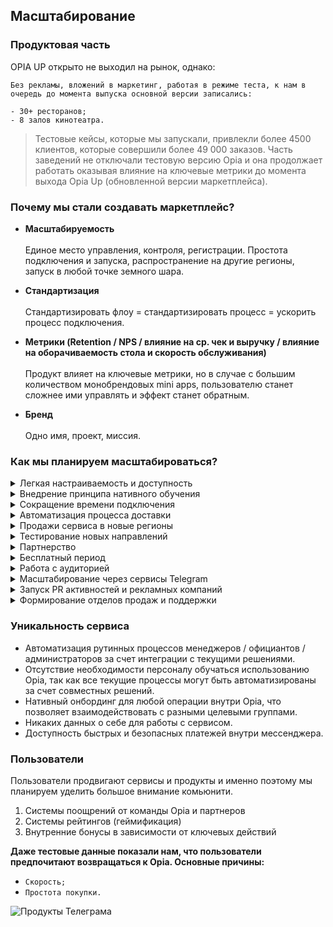 
## Масштабирование

### Продуктовая часть

<Callout type="info">
    OPIA UP открыто не выходил на рынок, однако:

    Без рекламы, вложений в маркетинг, работая в режиме теста, к нам в очередь до момента выпуска основной версии записались:

    - 30+ ресторанов;
    - 8 залов кинотеатра.
</Callout>

> Тестовые кейсы, которые мы запускали, привлекли более 4500 клиентов, которые совершили более 49 000 заказов. Часть заведений не отключали тестовую версию Opia и она продолжает работать оказывая влияние на ключевые метрики до момента выхода Opia Up (обновленной версии маркетплейса).

<Cards>
  <Card title="Подробнее о метриках" href="cases_and_metrics" />
</Cards>

### Почему мы стали создавать маркетплейс?

- **Масштабируемость**<br></br>
Единое место управления, контроля, регистрации. Простота подключения и запуска, распространение на другие регионы, запуск в любой точке земного шара. 

- **Стандартизация**<br></br>
Стандартизировать флоу = стандартизировать процесс = ускорить процесс подключения.

- **Метрики (Retention / NPS / влияние на ср. чек и выручку / влияние на оборачиваемость стола и скорость обслуживания)**<br></br>
Продукт влияет на ключевые метрики, но в случае с большим количеством монобрендовых mini apps, пользователю станет сложнее ими управлять и эффект станет обратным.

- **Бренд**<br></br>
Одно имя, проект, миссия.

### Как мы планируем масштабироваться?

<details>
    <summary>Легкая настраиваемость и доступность</summary>
    > Зарегистрироваться и начать работу с сервисом может любой бизнес.
</details>

<details>
    <summary>Внедрение принципа нативного обучения</summary>
    > Внедрение принципа нативного обучения для всех кейсов. 
Сейчас так работает кейс “самовывоза”. Персоналу совсем не нужно обучаться работе с системой. Мы работаем в направлении АБСОЛЮТНО комфортного внедрения.
</details>

<details>
    <summary>Сокращение времени подключения</summary>
    > Сокращение времени подключения до нескольких часов
За счет автоматизации процесса регистрации, подключения онлайн-платежей и проверки данных.
</details>

<details>
    <summary>Автоматизация процесса доставки</summary>
    > Интеграция на уровне автоматического вызова курьера и закрытия заказа. Что позволит ускорить доставку заказа в среднем **более чем на 10 минут (текущий показатель автоматизации 8,5 минут)**.
</details>

<details>
    <summary>Продажи сервиса в новые регионы</summary>
    > Продажи сервиса в новые регионы (Азия / Европа / Ближний восток)
Регионы с высокой долей пользователей мессенджера Telegram и развивающимся уровнем e-commerce.
</details>

<details>
    <summary>Тестирование новых направлений</summary>
    > Тестирование новых направлений в сфере s-commerce. Retail / Subscribe модели для сервисов в формате Invoice и т.д.
</details>

<details>
    <summary>Партнерство</summary>
    > Стать партнерами международных поставщиков ресторанных решений. Новые интеграционные решения с POS и сервисами доставки.
</details>

<details>
    <summary>Бесплатный период</summary>
    > Бесплатный период на использование всех функций Opia UP с целью оценки возможностей сервиса.
</details>

<details>
    <summary>Работа с аудиторией</summary>
    > Задействовать текущее комьюнити (социальные активности) как реферальные и поощрительные программы с целью увеличения охватов.
</details>

<details>
    <summary>Масштабирование через сервисы Telegram</summary>
    > Инструменты community и ads для точечного выбора аудитории и онбординга внутри Mini app.
</details>

<details>
    <summary>Запуск PR активностей и рекламных компаний</summary>
</details>

<details>
    <summary>Формирование отделов продаж и поддержки</summary>
    > Формирование отделов продаж и поддержки с целью обрабатывания входящих запросов и привлечения новых b2b клиентов.
</details>

### Уникальность сервиса

- Автоматизация рутинных процессов менеджеров / официантов / администраторов за счет интеграции с текущими решениями.
- Отсутствие необходимости персоналу обучаться использованию Opia, так как все текущие процессы могут быть автоматизированы за счет совместных решений.
- Нативный онбординг для любой операции внутри Opia, что позволяет взаимодействовать с разными целевыми группами.
- Никаких данных о себе для работы с сервисом.
- Доступность быстрых и безопасных платежей внутри мессенджера.

### Пользователи

<Callout type="info">
    Пользователи продвигают сервисы и продукты и именно поэтому мы планируем уделить большое внимание комьюнити.
</Callout>

1. Системы поощрений от команды Opia и партнеров
2. Системы рейтингов (геймификация)
3. Внутренние бонусы в зависимости от ключевых действий

**Даже тестовые данные показали нам, что пользователи предпочитают возвращаться к Opia. Основные причины:**
- `Скорость;`
- `Простота покупки.`

<Image src="/comments.png" alt="Продукты Телеграма" width={840} height={300} /> 
